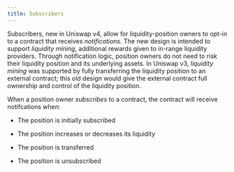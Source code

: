 ```yaml
---
title: Subscribers
---
```


Subscribers, new in Uniswap v4, allow for liquidity-position owners to opt-in to a contract that receives _notifications_.
The new design is intended to support _liquidity mining_, additional rewards given to in-range liquidity providers. Through notification logic, position owners do not need
to risk their liquidity position and its underlying assets. In Uniswap v3, _liquidity mining_ was supported by fully transferring the 
liquidity position to an external contract; this old design would give the external contract full ownership and control of the liquidity position.

When a position owner _subscribes_ to a contract, the contract will receive notifcations when:

* The position is initially subscribed

* The position increases or decreases its liquidity

* The position is transferred

* The position is unsubscribed

